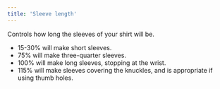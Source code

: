 ```yaml
---
title: 'Sleeve length'
---
```


Controls how long the sleeves of your shirt will be.

- 15-30% will make short sleeves.
- 75% will make three-quarter sleeves.
- 100% will make long sleeves, stopping at the wrist.
- 115% will make sleeves covering the knuckles, and is appropriate if using thumb holes.
